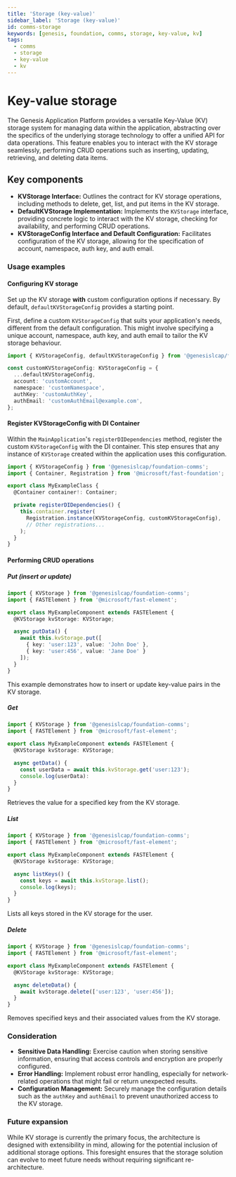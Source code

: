 ```yaml
---
title: 'Storage (key-value)'
sidebar_label: 'Storage (key-value)'
id: comms-storage
keywords: [genesis, foundation, comms, storage, key-value, kv]
tags:
  - comms
  - storage
  - key-value
  - kv
---
```


# Key-value storage

The Genesis Application Platform provides a versatile Key-Value (KV) storage system for managing data within the application, abstracting over the specifics of the underlying storage technology to offer a unified API for data operations. This feature enables you to interact with the KV storage seamlessly, performing CRUD operations such as inserting, updating, retrieving, and deleting data items.

## Key components

- **KVStorage Interface:** Outlines the contract for KV storage operations, including methods to delete, get, list, and put items in the KV storage.
- **DefaultKVStorage Implementation:** Implements the `KVStorage` interface, providing concrete logic to interact with the KV storage, checking for availability, and performing CRUD operations.
- **KVStorageConfig Interface and Default Configuration:** Facilitates configuration of the KV storage, allowing for the specification of account, namespace, auth key, and auth email.

### Usage examples

#### Configuring KV storage

Set up the KV storage **with** custom configuration options if necessary. By default, `defaultKVStorageConfig` provides a starting point.

First, define a custom `KVStorageConfig` that suits your application's needs, different from the default configuration. This might involve specifying a unique account, namespace, auth key, and auth email to tailor the KV storage behaviour.

```typescript
import { KVStorageConfig, defaultKVStorageConfig } from '@genesislcap/foundation-comms';

const customKVStorageConfig: KVStorageConfig = {
  ...defaultKVStorageConfig,
  account: 'customAccount',
  namespace: 'customNamespace',
  authKey: 'customAuthKey',
  authEmail: 'customAuthEmail@example.com',
};
```

#### Register KVStorageConfig with DI Container

Within the `MainApplication`'s `registerDIDependencies` method, register the custom `KVStorageConfig` with the DI container. This step ensures that any instance of `KVStorage` created within the application uses this configuration.

```typescript
import { KVStorageConfig } from '@genesislcap/foundation-comms';
import { Container, Registration } from '@microsoft/fast-foundation';

export class MyExampleClass {
  @Container container!: Container;

  private registerDIDependencies() {
    this.container.register(
      Registration.instance(KVStorageConfig, customKVStorageConfig),
      // Other registrations...
    );
  }
}
```

#### Performing CRUD operations

##### Put (insert or update)

```typescript
import { KVStorage } from '@genesislcap/foundation-comms';
import { FASTElement } from '@microsoft/fast-element';

export class MyExampleComponent extends FASTElement {
  @KVStorage kvStorage: KVStorage;

  async putData() {
    await this.kvStorage.put([
      { key: 'user:123', value: 'John Doe' },
      { key: 'user:456', value: 'Jane Doe' }
    ]);
  }
}
```

This example demonstrates how to insert or update key-value pairs in the KV storage.

##### Get

```typescript
import { KVStorage } from '@genesislcap/foundation-comms';
import { FASTElement } from '@microsoft/fast-element';

export class MyExampleComponent extends FASTElement {
  @KVStorage kvStorage: KVStorage;

  async getData() {
    const userData = await this.kvStorage.get('user:123');
    console.log(userData):
  }
}
```

Retrieves the value for a specified key from the KV storage.

##### List

```typescript
import { KVStorage } from '@genesislcap/foundation-comms';
import { FASTElement } from '@microsoft/fast-element';

export class MyExampleComponent extends FASTElement {
  @KVStorage kvStorage: KVStorage;

  async listKeys() {
    const keys = await this.kvStorage.list();
    console.log(keys);
  }
}
```

Lists all keys stored in the KV storage for the user.

##### Delete

```typescript
import { KVStorage } from '@genesislcap/foundation-comms';
import { FASTElement } from '@microsoft/fast-element';

export class MyExampleComponent extends FASTElement {
  @KVStorage kvStorage: KVStorage;

  async deleteData() {
    await kvStorage.delete(['user:123', 'user:456']);
  }
}
```

Removes specified keys and their associated values from the KV storage.

### Consideration

- **Sensitive Data Handling:** Exercise caution when storing sensitive information, ensuring that access controls and encryption are properly configured.
- **Error Handling:** Implement robust error handling, especially for network-related operations that might fail or return unexpected results.
- **Configuration Management:** Securely manage the configuration details such as the `authKey` and `authEmail` to prevent unauthorized access to the KV storage.

### Future expansion

While KV storage is currently the primary focus, the architecture is designed with extensibility in mind, allowing for the potential inclusion of additional storage options. This foresight ensures that the storage solution can evolve to meet future needs without requiring significant re-architecture.
